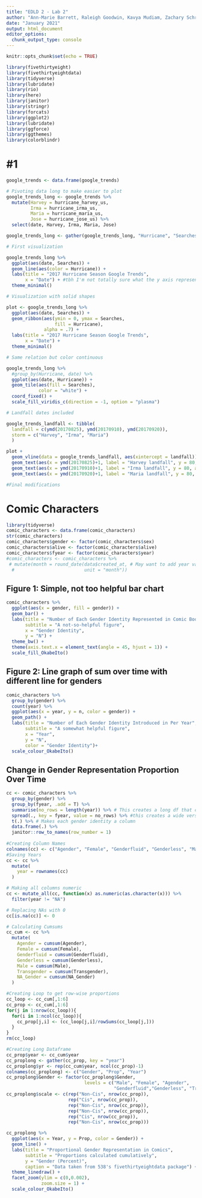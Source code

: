 ```yaml
---
title: "EDLD 2 - Lab 2"
author: "Ann-Marie Barrett, Raleigh Goodwin, Kavya Mudiam, Zachary Schroeder,  Vinita Vader"
date: "January 2021"
output: html_document
editor_options: 
  chunk_output_type: console
---
```


```r
knitr::opts_chunk$set(echo = TRUE)
```

```r
library(fivethirtyeight)
library(fivethirtyeightdata)
library(tidyverse)
library(lubridate)
library(rio)
library(here)
library(janitor)
library(stringr)
library(forcats)
library(ggplot2)
library(lubridate)
library(ggforce)
library(ggthemes)
library(colorblindr)

```

# #1
```r
google_trends <- data.frame(google_trends)

# Pivoting data long to make easier to plot
google_trends_long <- google_trends %>% 
  mutate(Harvey = hurricane_harvey_us,
         Irma = hurricane_irma_us,
         Maria = hurricane_maria_us,
         Jose = hurricane_jose_us) %>% 
  select(date, Harvey, Irma, Maria, Jose)

google_trends_long <- gather(google_trends_long, "Hurricane", "Searches", Harvey:Jose, factor_key = T)

# First visualization

google_trends_long %>% 
  ggplot(aes(date, Searches)) + 
  geom_line(aes(color = Hurricane)) +
  labs(title = "2017 Hurricane Season Google Trends",
       x = "Date") + #tbh I'm not totally sure what the y axis represents lol
  theme_minimal()

# Visualization with solid shapes

plot <- google_trends_long %>% 
  ggplot(aes(date, Searches)) + 
  geom_ribbon(aes(ymin = 0, ymax = Searches, 
                  fill = Hurricane),
              alpha = .7) +
  labs(title = "2017 Hurricane Season Google Trends",
       x = "Date") +
  theme_minimal()

# Same relation but color continuous

google_trends_long %>% 
  #group_by(Hurricane, date) %>% 
  ggplot(aes(date, Hurricane)) +
  geom_tile(aes(fill = Searches), 
            color = "white") +
  coord_fixed() +
  scale_fill_viridis_c(direction = -1, option = "plasma")

# Landfall dates included

google_trends_landfall <- tibble(
  landfall = c(ymd(20170825), ymd(20170910), ymd(20170920)),
  storm = c("Harvey", "Irma", "Maria")
  )

plot + 
  geom_vline(data = google_trends_landfall, aes(xintercept = landfall)) + 
  geom_text(aes(x = ymd(20170825)+1, label = "Harvey landfall", y = 80, angle = 90)) +
  geom_text(aes(x = ymd(20170910)+1, label = "Irma landfall", y = 80, angle = 90)) +
  geom_text(aes(x = ymd(20170920)+1, label = "Maria landfall", y = 80, angle = 90, ))

#Final modifications 

```

# Comic Characters

```r
library(tidyverse)
comic_characters <- data.frame(comic_characters)
str(comic_characters)
comic_characters$gender <- factor(comic_characters$sex)
comic_characters$alive <- factor(comic_characters$alive)
comic_characters$fyear <- factor(comic_characters$year)
#comic_characters <- comic_characters %>%
 # mutate(month = round_date(data$created_at, # May want to add year variable
  #                          unit = "month"))
```

## Figure 1: Simple, not too helpful bar chart

```r
comic_characters %>% 
  ggplot(aes(x = gender, fill = gender)) +
  geom_bar() +
  labs(title = "Number of Each Gender Identity Represented in Comic Books",
       subtitle = "A not-so-helpful figure",
       x = "Gender Identity",
       y = "N") +
  theme_bw() +
  theme(axis.text.x = element_text(angle = 45, hjust = 1)) +
  scale_fill_OkabeIto()
```

## Figure 2: Line graph of sum over time with different line for genders

```r
comic_characters %>% 
  group_by(gender) %>% 
  count(year) %>% 
  ggplot(aes(x = year, y = n, color = gender)) +
  geom_path() +
  labs(title = "Number of Each Gender Identity Introduced in Per Year",
       subtitle = "A somewhat helpful figure",
       x = "Year",
       y = "N",
       color = "Gender Identity")+
  scale_colour_OkabeIto()
```


## Change in Gender Representation Proportion Over Time

```r
cc <- comic_characters %>% 
  group_by(gender) %>% 
  group_by(fyear, .add = T) %>% 
  summarise(no_rows = length(year)) %>% # This creates a long df that counts the number of each gender per year
  spread(., key = fyear, value = no_rows) %>% #this creates a wide version by year
  t(.) %>% # Makes each gender identity a column
  data.frame(.) %>% 
  janitor::row_to_names(row_number = 1)
  
#Creating Column Names
colnames(cc) <- c("Agender", "Female", "Genderfluid", "Genderless", "Male", "Transgender", "NA_Gender")
#Saving Years
cc <- cc %>% 
  mutate(
    year = rownames(cc)
  )

# Making all columns numeric
cc <- mutate_all(cc, function(x) as.numeric(as.character(x))) %>% 
  filter(year != "NA")

# Replacing NAs with 0
cc[is.na(cc)] <- 0

# Calculating Cumsums
cc_cum <- cc %>% 
  mutate(
    Agender = cumsum(Agender),
    Female = cumsum(Female),
    Genderfluid = cumsum(Genderfluid),
    Genderless = cumsum(Genderless),
    Male = cumsum(Male),
    Transgender = cumsum(Transgender),
    NA_Gender = cumsum(NA_Gender)
  )

#Creating Loop to get row-wise proportions
cc_loop <- cc_cum[,1:6]
cc_prop <- cc_cum[,1:6]
for(j in 1:nrow(cc_loop)){
  for(i in 1:ncol(cc_loop)){
    cc_prop[j,i] <- (cc_loop[j,i]/rowSums(cc_loop[j,]))
  }
}
rm(cc_loop)

#Creating Long Dataframe
cc_prop$year <- cc_cum$year
cc_proplong <- gather(cc_prop, key = "year")
cc_proplong$yr <- rep(cc_cum$year, ncol(cc_prop)-1)
colnames(cc_proplong) <- c("Gender", "Prop", "Year")
cc_proplong$Gender <- factor(cc_proplong$Gender, 
                             levels = c("Male", "Female", "Agender",  
                                        "Genderfluid","Genderless", "Transgender"))
cc_proplong$scale <- c(rep("Non-Cis", nrow(cc_prop)),
                       rep("Cis", nrow(cc_prop)),
                       rep("Non-Cis", nrow(cc_prop)),
                       rep("Non-Cis", nrow(cc_prop)),
                       rep("Cis", nrow(cc_prop)),
                       rep("Non-Cis", nrow(cc_prop)))

cc_proplong %>% 
  ggplot(aes(x = Year, y = Prop, color = Gender)) +
  geom_line() +
  labs(title = "Proportional Gender Representation in Comics",
       subtitle = "Proportions calculated cumulatively",
       y = "Gender (Percent)",
       caption = "Data taken from 538's fivethirtyeightdata package") +
  theme_linedraw() +
  facet_zoom(ylim = c(0,0.002),
             zoom.size = 1) +
  scale_colour_OkabeIto()

  
```

